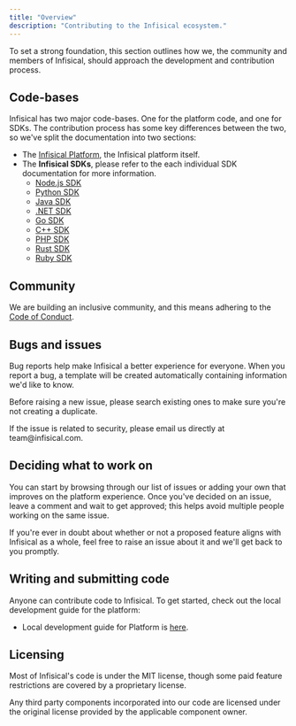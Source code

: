 ```yaml
---
title: "Overview"
description: "Contributing to the Infisical ecosystem."
---
```


To set a strong foundation, this section outlines how we, the community and members of Infisical,
should approach the development and contribution process.

## Code-bases

Infisical has two major code-bases. One for the platform code, and one for SDKs. The contribution process has some key differences between the two, so we've split the documentation into two sections:

- The [Infisical Platform](https://github.com/Infisical/infisical), the Infisical platform itself.
- The <b>Infisical SDKs</b>, please refer to the each individual SDK documentation for more information.
  - [Node.js SDK](https://github.com/Infisical/node-sdk-v2)
  - [Python SDK](https://github.com/Infisical/python-sdk-official)
  - [Java SDK](https://github.com/Infisical/java-sdk)
  - [.NET SDK](https://github.com/Infisical/infisical-dotnet-sdk)
  - [Go SDK](https://github.com/Infisical/go-sdk)
  - [C++ SDK](https://github.com/Infisical/infisical-cpp-sdk)
  - [PHP SDK](https://github.com/Infisical/php-sdk)
  - [Rust SDK](https://github.com/Infisical/rust-sdk)
  - [Ruby SDK](https://github.com/infisical/sdk)

## Community

We are building an inclusive community, and this means adhering to the [Code of Conduct](/contributing/getting-started/code-of-conduct).

## Bugs and issues

Bug reports help make Infisical a better experience for everyone. When you report a bug, a template will be created automatically containing information we'd like to know.

Before raising a new issue, please search existing ones to make sure you're not creating a duplicate.

<Info>
  If the issue is related to security, please email us directly at
  team@infisical.com.
</Info>

## Deciding what to work on

You can start by browsing through our list of issues or adding your own that improves on the platform experience. Once you've decided on an issue, leave a comment and wait to get approved; this helps avoid multiple people working on the same issue.

If you're ever in doubt about whether or not a proposed feature aligns with Infisical as a whole, feel free to raise an issue about it and we'll get back to you promptly.

## Writing and submitting code

Anyone can contribute code to Infisical. To get started, check out the local development guide for the platform:

- Local development guide for Platform is [here](/contributing/platform/developing).

## Licensing

Most of Infisical's code is under the MIT license, though some paid feature restrictions are covered by a proprietary license.

Any third party components incorporated into our code are licensed under the original license provided by the applicable component owner.
